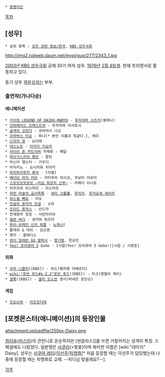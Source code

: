  * [[동명이인]]

[[목차]]

== [성우] ==
 * 상위 항목 : [[성우 관련 정보/한국]], [[KBS 성우극회]]

http://img2.ruliweb.daum.net/mypi/gup/277/2343_1.jpg

[[2003년]] [[KBS 성우극회]] 공채 30기 여자 성우. [[1976년]] [[2월 4일]]생. 현재 프리랜서로 활동하고 있다.

동기 성우 [[곽윤상]]과는 부부.

=== 출연작(가나다순) ===
==== 애니메이션 ====
 * [[가이킹 LEGEND OF DAIKU-MARYU]] - [[후지야마 시즈카]](셀레나)
 * [[건퍼레이드 오케스트라]] - 후카자와 미사토시
 * [[금색의 코르다]] - 코바야시 나오
 * [[꼬마버스 타요]] - 하나[* 본인 이름과 똑같다.], 레이
 * [[닌자의 왕]] - 요이테
 * [[데스노트]] - [[타카다 키요미]]
 * [[라이브 온 카드리버]] 카케루 - 페달
 * [[마다가스카의 펭귄]] - 말린
 * 마스터 햄스터 - 가우디
 * 마지카노 - 요시카와 치아키
 * [[머메이드 멜로디 피치피치핏치|피치피치핏치 퓨어]] - [미켈]
 * [[베이브 마이 러브]] - 카타쿠라 마사코, 쿠보타 아유미
 * [[스모모모모모모 ~지상 최강의 신부~]] - 카메다 이나호
 * 아주르와 아스마르 - 아스마르
 * [[어떤 마술의 금서목록]] - [[셰리 크롬웰]], [[루치아]], [[후키요세 세이리]]
 * [[히게피요|위스컬 삐요]] - 미오
 * [[전설의 용자의 전설]] - 소피
 * [[조이드 퓨저스]] - 산드라
 * 천계왕자 칭칭 - 사탄마리아
 * [[철완 버디]] - 센카와 하즈미
 * [[파이-브레인 신의 퍼즐]] - [[이토 노노하|노하나]](
 * 플래쉬 & 대쉬 - 김소영
 * 헷지 - 클래디스
 * [[썬더 일레븐 GO 갤럭시]] - [[미나호 카즈토|봉기범]], 한승민
 * [[Yes! 프리큐어 5]] GoGo - [시럽(Yes! 프리큐어 5 GoGo!)|시럽 / 시영준]

==== 외화 ====
 * [[꼬마 니콜라]]([KBS]) - 외드(벵자멩 아베르티)
 * [[wiki:"로빈 후드#s-2.2"로빈 후드]]([KBS]) - 자크(앤젤리 제이)
 * [[셜록(드라마)|셜록]]([KBS]) - [[샐리 도노반]] 경사(비네트 로빈슨)

==== 게임 ====
 * [[갓오브워]] - [[아프로디테]]

== [포켓몬스터(애니메이션)]의 등장인물 ==
attachment:uploadfile/250px-Daisy.png

[[최이슬]]([[카스미]])의 큰언니로 온순하지만 [썬글라스]]를 쓰면 거칠어지는 성격이 특징. 스페셜에도 나왔었다. 일본명은 [[사쿠라]](=벚꽃)이며 북미판 이름은 [wiki:"데이지" Daisy]. 성우는 [[사쿠마 레이]]/[[이선주]]/[[차명화]][* 처음 등장할 때는 이선주가 담당했는데 나중에 등장할 때는 차명화로 교체. --피디님 맞을래요?--].

[[각주]]
